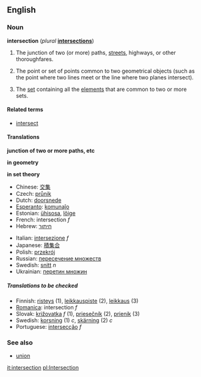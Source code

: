 ==English==
===Noun===
'''intersection''' (''plural'' '''[[intersections]]''')

# The junction of two (or more) paths, [[street]]s, highways, or other thoroughfares.
#{{geometry}} The point or set of points common to two geometrical objects (such as the point where two lines meet or the line where two planes intersect).
#{{settheory}} The [[set]] containing all the [[element]]s that are common to two or more sets.

====Related terms====
*[[intersect]]

====Translations====

'''junction of two or more paths, etc'''
{{top}}
{{mid}}
{{bottom}}

'''in geometry'''
{{top}}
{{mid}}
{{bottom}}

'''in set theory'''
{{top}}
*Chinese: [[交集]]
*Czech: [[průnik]]
*Dutch: [[doorsnede]]
*[[Esperanto]]: [[komunaĵo]]
*Estonian: [[ühisosa]], [[lõige]]
*French: intersection ''f''
*Hebrew: [[חיתוך]]
{{mid}}
*Italian: [[intersezione]] ''f''
*Japanese: [[積集合]]
*Polish: [[przekrój]]
*Russian: [[пересечение множеств]]
*Swedish: [[snitt]] ''n''
*Ukrainian: [[перетин множин]]
{{bottom}}

=====Translations to be checked=====
<!--Remove this section after all translations have been put into the tables above-->
*Finnish: [[risteys]] (1), [[leikkauspiste]] (2), [[leikkaus]] (3)
*[[Romanica]]: intersection ''f''
*Slovak: [[križovatka]] ''f'' (1), [[priesečník]] (2), [[prienik]] (3)
*Swedish: [[korsning]] (1) ''c'', [[skärning]] (2) ''c''
*Portuguese: [[intersecção]] ''f''

===See also===
*[[union]]<!--in set theory-->

[[it:intersection]]
[[pl:Intersection]]